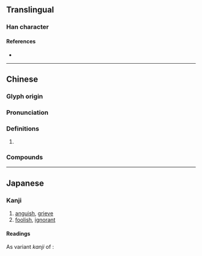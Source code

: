 {{character info}}
==Translingual==

===Han character===
{{Han char|rn=61|rad=心|as=04|sn=7|four=95017|canj=PPU|ids=⿰忄屯}}

====References====
* {{Han ref|kx=0378.190|dkj=10388|dj=0706.190|hdz=42276.090|uh=5FF3|ud=24563|bh=CADC|bd=51932}}

----

==Chinese==
{{zh-forms}}

===Glyph origin===
{{Han etym}}

===Pronunciation===
{{zh-pron
|m=tún
|c=tyun4,zeon1
|mc=y
|oc=y
|cat=
}}

===Definitions===
{{zh-hanzi}}

# {{rfdef|zh}}

===Compounds===
{{zh-der|忳忳}}

----

==Japanese==

===Kanji===
{{ja-kanji|grade=|rs=心04}}

# [[anguish]], [[grieve]]
# [[foolish]], [[ignorant]]

====Readings====
{{ja-readings
|goon=どん
|kanon=とん
|kun=うれ-える<うれ-へる
}}
As variant ''kanji'' of {{ja-l|諄}}:
{{ja-readings
|goon=しゅん
|kanon=しゅん
|kanyoon=じゅん
|kun=ねんご-ろ<ねんご-ろ<ねもご-ろ
}}
